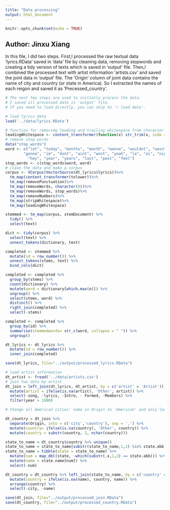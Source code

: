 ```yaml
---
title: "Data processing"
output: html_document
---
```


```r
knitr::opts_chunk$set(echo = TRUE)
```

## Author: Jinxu Xiang

In this file, I did two steps. First,I processed the raw textual data 'lyrics.RData' saved in 'data' file by cleaning data, removing stopwords and creating a tidy version of texts which is saved in 'output' file. 
Then,I combined the processed text with artist information 'artists.csv' and saved the joint data in 'output' file. The 'Origin' column of joint data contains the name of city and country (or state in America). So I extracted the names of each reigon and saved it as 'Precessed_country'.

```r
# The next few steps are used to initially process the data.
# I saved all processed data in 'output' file.
# If you need to load directly, you can skip to 'r load data'.

# load lyrics data
load('../data/lyrics.RData') 
```

```r
# function for removimg leading and trailing whitespace from character strings 
leadingWhitespace <- content_transformer(function(x) str_trim(x, side = "both"))
# remove stop words
data("stop_words")
word <- c("lot", "today", "months", "month", "wanna", "wouldnt", "wasnt", "ha", "na", "ooh", "da",
        "gonna", "im", "dont", "aint", "wont", "yeah", "la", "oi", "nigga", "fuck",
          "hey", "year", "years", "last", "past", "feel")
stop_words <- c(stop_words$word, word)
# clean the data and make a corpus
corpus <- VCorpus(VectorSource(dt_lyrics$lyrics))%>%
  tm_map(content_transformer(tolower))%>%
  tm_map(removePunctuation)%>%
  tm_map(removeWords, character(0))%>%
  tm_map(removeWords, stop_words)%>%
  tm_map(removeNumbers)%>%
  tm_map(stripWhitespace)%>%
  tm_map(leadingWhitespace)
```

```r
stemmed <- tm_map(corpus, stemDocument) %>%
  tidy() %>%
  select(text)
```

```r
dict <- tidy(corpus) %>%
  select(text) %>%
  unnest_tokens(dictionary, text)
```

```r
completed <- stemmed %>%
  mutate(id = row_number()) %>%
  unnest_tokens(stems, text) %>%
  bind_cols(dict) 
```

```r
completed <- completed %>%
  group_by(stems) %>%
  count(dictionary) %>%
  mutate(word = dictionary[which.max(n)]) %>%
  ungroup() %>%
  select(stems, word) %>%
  distinct() %>%
  right_join(completed) %>%
  select(-stems)
```

```r
completed <- completed %>%
  group_by(id) %>%
  summarise(stemmedwords= str_c(word, collapse = " ")) %>%
  ungroup()
```

```r
dt_lyrics <- dt_lyrics %>%
  mutate(id = row_number()) %>%
  inner_join(completed)
```

```r
save(dt_lyrics, file="../output/processed_lyrics.RData")
```

```r
# load artist information
dt_artist <- fread('../data/artists.csv') 
# join two data by artist
dt_join = left_join(dt_lyrics, dt_artist, by = c('artist' = 'Artist')) %>%
  mutate(artist = ifelse(is.na(artist), 'Other', artist)) %>% 
  select(-song, -lyrics, -Intro, - Formed, -Members) %>% 
  filter(year > 1900)

# Change all American cities' name in Origin to 'American' and only leave country names.

dt_country = dt_join %>% 
  separate(Origin, into = c('city','country'), sep = ',') %>%
  mutate(country= ifelse(is.na(country), 'Other', country)) %>%
  mutate(country = substr(country, 2, nchar(country))) 

state_to_name = dt_country$country %>% unique()
state_to_name = state_to_name[substr(state_to_name,1,2) %in% state.abb]
state_to_name = tibble(state = state_to_name) %>% 
  mutate(num = map_dbl(state, ~which(substr(.x,1,2) == state.abb))) %>% 
  mutate(name = state.name[num]) %>% 
  select(-num)

dt_country = dt_country %>% left_join(state_to_name, by = c('country' = 'state')) %>% 
  mutate(country = ifelse(is.na(name), country, name)) %>%
  arrange(country) %>% 
  select(-city, -name)
```

```r
save(dt_join, file="../output/processed_join.RData")
save(dt_country, file="../output/processed_country.RData")
```



